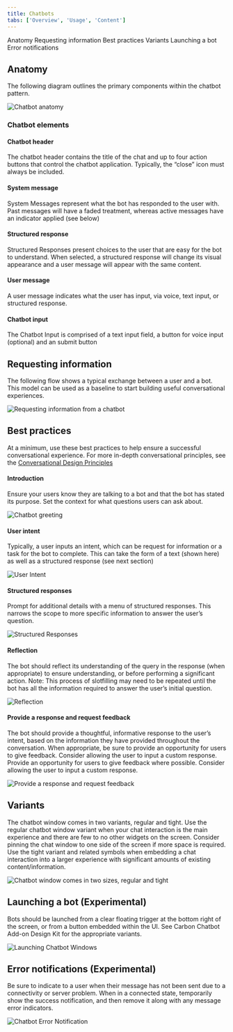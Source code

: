 ```yaml
---
title: Chatbots
tabs: ['Overview', 'Usage', 'Content']
---
```


<AnchorLinks>

<AnchorLink>Anatomy</AnchorLink>
<AnchorLink>Requesting information</AnchorLink>
<AnchorLink>Best practices</AnchorLink>
<AnchorLink>Variants</AnchorLink>
<AnchorLink>Launching a bot</AnchorLink>
<AnchorLink>Error notifications</AnchorLink>

</AnchorLinks>

## Anatomy

The following diagram outlines the primary components within the chatbot pattern.



![Chatbot anatomy](images/chatbot-4.png)     



### Chatbot elements

#### Chatbot header

The chatbot header contains the title of the chat and up to four action buttons that control the chatbot application. Typically, the “close” icon must always be included.

#### System message

System Messages represent what the bot has responded to the user with. Past messages will have a faded treatment, whereas active messages have an indicator applied (see below)

#### Structured response

Structured Responses present choices to the user that are easy for the bot to understand. When selected, a structured response will change its visual appearance and a user message will appear with the same content.

#### User message

A user message indicates what the user has input, via voice, text input, or structured response. 

#### Chatbot input

The Chatbot Input is comprised of a text input field, a button for voice input (optional) and an submit button


## Requesting information

The following flow shows a typical exchange between a user and a bot. This model can be used as a baseline to start building useful conversational experiences.



![Requesting information from a chatbot](images/chatbot-1.png)   



## Best practices

At a minimum, use these best practices to help ensure a successful conversational experience. For more in-depth conversational principles, see the [Conversational Design Principles](content#conversation-design-principles-for-bots)

#### Introduction

Ensure your users know they are talking to a bot and that the bot has stated its purpose. Set the context for what questions users can ask about.



![Chatbot greeting](images/chatbot-7.png) 



#### User intent

Typically, a user inputs an intent, which can be request for information or a task for the bot to complete. This can take the form of a text (shown here) as well as a structured response (see next section)



![User Intent](images/chatbot-8.png) 



#### Structured responses

Prompt for additional details with a menu of structured responses. This narrows the scope to more specific information to answer the user’s question.



![Structured Responses](images/chatbot-9.png) 



#### Reflection

The bot should reflect its understanding of the query in the response (when appropriate) to ensure understanding, or before performing a significant action. Note: This process of slotfilling may need to be repeated until the bot has all the information required to answer the user’s initial question.



![Reflection](images/chatbot-10.png) 



#### Provide a response and request feedback

The bot should provide a thoughtful, informative response to the user’s intent, based on the information they have provided throughout the conversation. When appropriate, be sure to provide an opportunity for users to give feedback. Consider allowing the user to input a custom response. Provide an opportunity for users to give feedback where possible. Consider allowing the user to input a custom response.



![Provide a response and request feedback](images/chatbot-11.png) 



## Variants
The chatbot window comes in two variants, regular and tight. Use the regular chatbot window variant when your chat interaction is the main experience and there are few to no other widgets on the screen. Consider pinning the chat window to one side of the screen if more space is required. Use the tight variant and related symbols when embedding a chat interaction into a larger experience with significant amounts of existing content/information.



![Chatbot window comes in two sizes, regular and tight](images/chatbot-2.png) 



## Launching a bot (Experimental)

Bots should be launched from a clear floating trigger at the bottom right of the screen, or from a button embedded within the UI. See Carbon Chatbot Add-on Design Kit for the appropriate variants.



![Launching Chatbot Windows](images/chatbot-5.png)    



## Error notifications (Experimental)

Be sure to indicate to a user when their message has not been sent due to a connectivity or server problem. When in a connected state, temporarily show the success notification, and then remove it along with any message error indicators.



![Chatbot Error Notification](images/chatbot-6.png)   


